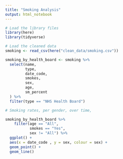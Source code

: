 ```yaml
---
title: "Smoking Analysis"
output: html_notebook
---
```


```r
# Load the library files
library(here)
library(tidyverse)
```

```r
# Load the cleaned data
smoking <- read_csv(here("clean_data/smoking.csv"))
```

```r
smoking_by_health_board <- smoking %>% 
  select(name,
         type,
         date_code,
         smokes,
         sex,
         age,
         sm_percent
  ) %>% 
  filter(type == "NHS Health Board")
```


```r
# Smoking rates, per gender, over time, 

smoking_by_health_board %>%
    filter(age == "All",
           smokes == "Yes",
           sex != "All") %>%
  ggplot() +
  aes(x = date_code , y = sex, colour = sex) +
  geom_point() +
  geom_line()
 
```

